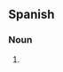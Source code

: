 ==Spanish==

===Noun===
{{es-noun|m|hombres del mundo|f=mujer del mundo}}

# {{l|en|man of the world}} {{gloss|worldly man}}

{{topics|es|People}}